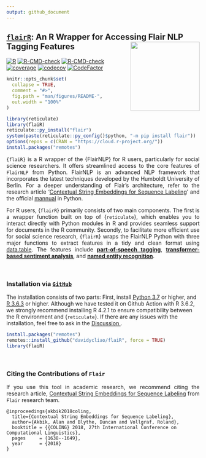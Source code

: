 ```yaml
---
output: github_document
---
```


## <u>`flairR`</u>: An R Wrapper for Accessing Flair NLP Tagging Features <img src="man/figures/logo.png" align="right" width="180"/>

[![R](https://github.com/davidycliao/flaiR/actions/workflows/r2.yml/badge.svg)](https://github.com/davidycliao/flaiR/actions/workflows/r2.yml)
[![R-CMD-check](https://github.com/davidycliao/flaiR/actions/workflows/r.yml/badge.svg)](https://github.com/davidycliao/flaiR/actions/workflows/r.yml)
[![R-CMD-check](https://github.com/davidycliao/flaiR/actions/workflows/R-CMD-check2.yml/badge.svg)](https://github.com/davidycliao/flaiR/actions/workflows/R-CMD-check2.yml)
[![coverage](https://github.com/davidycliao/flaiR/actions/workflows/test-coverage.yaml/badge.svg)](https://github.com/davidycliao/flaiR/actions/workflows/test-coverage.yaml)
[![codecov](https://codecov.io/gh/davidycliao/flaiR/graph/badge.svg?token=CPIBIB6L78)](https://codecov.io/gh/davidycliao/flaiR)
[![CodeFactor](https://www.codefactor.io/repository/github/davidycliao/flair/badge)](https://www.codefactor.io/repository/github/davidycliao/flair)

<!-- README.md is generated from README.Rmd. Please edit that file -->


```r
knitr::opts_chunk$set(
  collapse = TRUE,
  comment = "#>",
  fig.path = "man/figures/README-",
  out.width = "100%"
)
```

```r
library(reticulate)
library(flaiR)
reticulate::py_install("flair")
system(paste(reticulate::py_config()$python, "-m pip install flair"))
options(repos = c(CRAN = "https://cloud.r-project.org/"))
install.packages("remotes")
```

<div style="text-align: justify">

`{flaiR}` is a R wrapper of the {FlairNLP} for R users, particularly for social science researchers. It offers streamlined access to the core features of `FlairNLP` from Python. FlairNLP is an advanced NLP framework that incorporates the latest techniques developed by the Humboldt University of Berlin. For a deeper understanding of Flair’s architecture, refer to the research article ‘[Contextual String Embeddings for Sequence Labeling](https://aclanthology.org/C18-1139.pdf)’ and the official [mannual](https://flairnlp.github.io) in Python. 

For R users, {`flairR`} primarily consists of two main components. The first is a wrapper function built on top of {`reticulate`}, which enables you to interact directly with Python modules in R and provides seamless support for documents in the R community. Secondly, to facilitate more efficient use for social science research, {`flairR`} wraps the FlairNLP Python  with three major functions to extract features in a tidy and clean format using [data.table](https://cran.r-project.org/web/packages/data.table/index.html). The features include [**part-of-speech tagging**](https://davidycliao.github.io/flaiR/articles/get_pos.html), [**transformer-based sentiment analysis**](https://davidycliao.github.io/flaiR/articles/get_entities.html), and [**named entity recognition**](https://davidycliao.github.io/flaiR/articles/get_sentiments.html). 

</div>

<br>

### Installation via  <u>__`GitHub`__</u>

The installation consists of two parts: First, install [Python 3.7](https://www.python.org/downloads/) or higher, and [R 3.6.3](https://www.r-project.org) or higher. Although we have tested it on Github Action with R 3.6.2, we strongly recommend installing R 4.2.1 to ensure compatibility between the R environment and {`reticulate`}. If there are any issues with the installation, feel free to ask in the <u>[Discussion](https://github.com/davidycliao/flaiR/discussions) </u>.

```r
install.packages("remotes")
remotes::install_github("davidycliao/flaiR", force = TRUE)
library(flaiR)
```


<!-- ## Example -->

<!-- ### NER with the State-of-the-Art German Pre-trained Model -->

<!-- ```{r} -->
<!-- library(flaiR) -->
<!-- data("de_immigration") -->
<!-- de_immigration <- de_immigration[5,] -->
<!-- tagger_ner <- load_tagger_ner("de-ner") -->
<!-- result <- get_entities(de_immigration$text, -->
<!--                        tagger = tagger_ner, -->
<!--                        show.text_id = FALSE -->
<!--                        ) -->
<!-- ``` -->

<!-- ```{r} -->
<!-- head(result, 5) -->
<!-- ``` -->


<!-- ### Coloring Entities  -->

<!-- ```{r} -->
<!-- highlighted_text <- highlight_text(text = de_immigration$text,  -->
<!--                                    entities_mapping = map_entities(result)) -->
<!-- highlighted_text -->
<!-- ``` -->

<br>

### Citing the Contributions of `Flair`

<div style="text-align: justify">

If you use this tool in academic research, we recommend citing the
research article, [Contextual String Embeddings for Sequence
Labeling](https://aclanthology.org/C18-1139.pdf) from `Flair` research
team.

</div>

    @inproceedings{akbik2018coling,
      title={Contextual String Embeddings for Sequence Labeling},
      author={Akbik, Alan and Blythe, Duncan and Vollgraf, Roland},
      booktitle = {{COLING} 2018, 27th International Conference on Computational Linguistics},
      pages     = {1638--1649},
      year      = {2018}
    }

